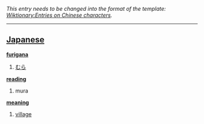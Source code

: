 ''This entry needs to be changed into the format of the template: [[Wiktionary:Entries on Chinese characters]].''
----

== [[Japanese]] ==                                          

'''[[furigana]]'''
# [[むら]]

'''[[reading]]'''
# mura

'''[[meaning]]'''
# [[village]]